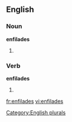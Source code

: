 ==English==

===Noun===
'''enfilades'''

# {{plural of |[[enfilade]]}}

===Verb===
'''enfilades'''

# {{third-person singular of|[[enfilade]]}}

[[Category:English plurals]]

[[fr:enfilades]]
[[vi:enfilades]]